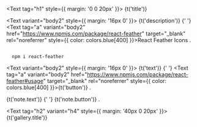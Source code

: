 

<Meta title="Getting Start/Icons" />

<Text tag="h1" style={{ margin: '0 0 20px' }}>
  {t('title')}
</Text>

<Text variant="body2" style={{ margin: '16px 0' }}>
  {t('description')}
  {' '}
  <Text tag="a" variant="body2" href="https://www.npmjs.com/package/react-feather" target="_blank" rel="noreferrer" style={{ color: colors.blue[400] }}>React Feather Icons</Text>
.
</Text>

<Code>
  npm i react-feather
</Code>

<Text variant="body2" style={{ margin: '16px 0' }}>
  {t('text')}
  {' '}
  <Text tag="a" variant="body2" href="https://www.npmjs.com/package/react-feather#usage" target="_blank" rel="noreferrer" style={{ color: colors.blue[400] }}>{t('button')}</Text>
.
</Text>

<DocsNote>
  {t('note.text')}
  {' '}
  <Text tag="a" variant="body2" href="#test" style={{ color: colors.blue[400] }}>{t('note.button')}</Text>
.
</DocsNote>

<Text tag="h2" variant="h4" style={{ margin: '40px 0 20px' }}>
  {t('gallery.title')}
</Text>

<IconsGallery />
